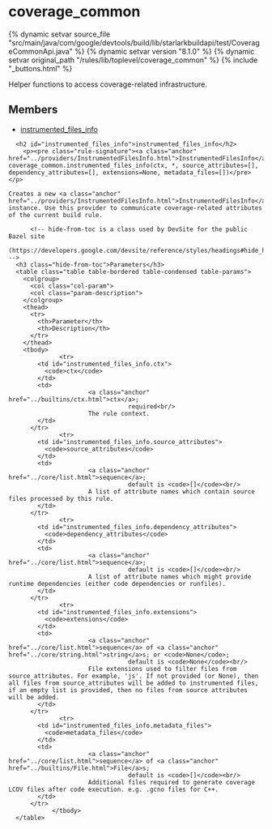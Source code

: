 <html devsite>
<head>
  <meta name="project_path" value="/_project.yaml">
  <meta name="book_path" value="/versions/8.1.0/_book.yaml">
</head>
<body>

<h1 class="page-title" id="modules.coverage_common">coverage_common</h1>

{% dynamic setvar source_file "src/main/java/com/google/devtools/build/lib/starlarkbuildapi/test/CoverageCommonApi.java" %}
{% dynamic setvar version "8.1.0" %}
{% dynamic setvar original_path "/rules/lib/toplevel/coverage_common" %}
{% include "_buttons.html" %}
<!-- {% raw %} -->

Helper functions to access coverage-related infrastructure.

<h2>Members</h2>
<ul>
    <li>
    <a href="#instrumented_files_info">instrumented_files_info</a>
  </li>
  </ul>

      <h2 id="instrumented_files_info">instrumented_files_info</h2>
        <p><pre class="rule-signature"><a class="anchor" href="../providers/InstrumentedFilesInfo.html">InstrumentedFilesInfo</a> coverage_common.instrumented_files_info(ctx, *, source_attributes=[], dependency_attributes=[], extensions=None, metadata_files=[])</pre></p>

    Creates a new <a class="anchor" href="../providers/InstrumentedFilesInfo.html">InstrumentedFilesInfo</a> instance. Use this provider to communicate coverage-related attributes of the current build rule.

          <!-- hide-from-toc is a class used by DevSite for the public Bazel site
      (https://developers.google.com/devsite/reference/styles/headings#hide_headings_from_the_toc) -->
      <h3 class="hide-from-toc">Parameters</h3>
      <table class="table table-bordered table-condensed table-params">
        <colgroup>
          <col class="col-param">
          <col class="param-description">
        </colgroup>
        <thead>
          <tr>
            <th>Parameter</th>
            <th>Description</th>
          </tr>
        </thead>
        <tbody>
                  <tr>
            <td id="instrumented_files_info.ctx">
              <code>ctx</code>
            </td>
            <td>
                          <a class="anchor" href="../builtins/ctx.html">ctx</a>;
                                     required<br/>
                          The rule context.
            </td>
          </tr>
                  <tr>
            <td id="instrumented_files_info.source_attributes">
              <code>source_attributes</code>
            </td>
            <td>
                          <a class="anchor" href="../core/list.html">sequence</a>;
                                     default is <code>[]</code><br/>
                          A list of attribute names which contain source files processed by this rule.
            </td>
          </tr>
                  <tr>
            <td id="instrumented_files_info.dependency_attributes">
              <code>dependency_attributes</code>
            </td>
            <td>
                          <a class="anchor" href="../core/list.html">sequence</a>;
                                     default is <code>[]</code><br/>
                          A list of attribute names which might provide runtime dependencies (either code dependencies or runfiles).
            </td>
          </tr>
                  <tr>
            <td id="instrumented_files_info.extensions">
              <code>extensions</code>
            </td>
            <td>
                          <a class="anchor" href="../core/list.html">sequence</a> of <a class="anchor" href="../core/string.html">string</a>s; or <code>None</code>;
                                     default is <code>None</code><br/>
                          File extensions used to filter files from source_attributes. For example, 'js'. If not provided (or None), then all files from source_attributes will be added to instrumented files, if an empty list is provided, then no files from source attributes will be added.
            </td>
          </tr>
                  <tr>
            <td id="instrumented_files_info.metadata_files">
              <code>metadata_files</code>
            </td>
            <td>
                          <a class="anchor" href="../core/list.html">sequence</a> of <a class="anchor" href="../builtins/File.html">File</a>s;
                                     default is <code>[]</code><br/>
                          Additional files required to generate coverage LCOV files after code execution. e.g. .gcno files for C++.
            </td>
          </tr>
                </tbody>
      </table>


</body>
</html>

<!-- {% endraw %} -->
